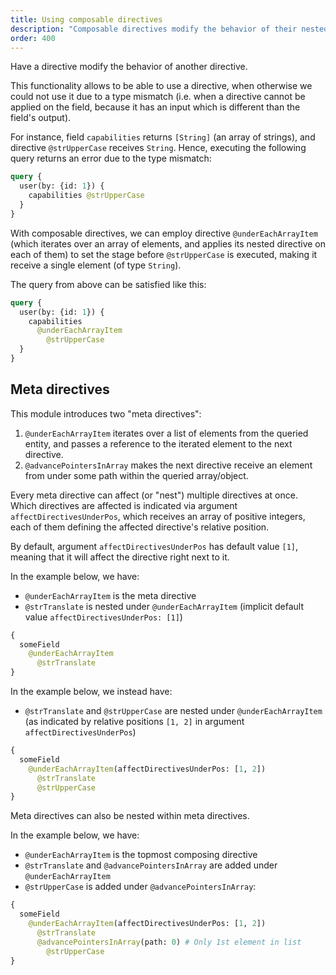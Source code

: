 ```yaml
---
title: Using composable directives
description: "Composable directives modify the behavior of their nested directives, unlocking the possibility to iterate array values in fields and applying a directive to each value."
order: 400
---
```


Have a directive modify the behavior of another directive.

This functionality allows to be able to use a directive, when otherwise we could not use it due to a type mismatch (i.e. when a directive cannot be applied on the field, because it has an input which is different than the field's output).

For instance, field `capabilities` returns `[String]` (an array of strings), and directive `@strUpperCase` receives `String`. Hence, executing the following query returns an error due to the type mismatch:

```graphql
query {
  user(by: {id: 1}) {
    capabilities @strUpperCase
  }
}
```

With composable directives, we can employ directive `@underEachArrayItem` (which iterates over an array of elements, and applies its nested directive on each of them) to set the stage before `@strUpperCase` is executed, making it receive a single element (of type `String`).

The query from above can be satisfied like this:

```graphql
query {
  user(by: {id: 1}) {
    capabilities
      @underEachArrayItem
        @strUpperCase
  }
}
```

## Meta directives

This module introduces two "meta directives":

1. `@underEachArrayItem` iterates over a list of elements from the queried entity, and passes a reference to the iterated element to the next directive.
2. `@advancePointersInArray` makes the next directive receive an element from under some path within the queried array/object.

Every meta directive can affect (or "nest") multiple directives at once. Which directives are affected is indicated via argument `affectDirectivesUnderPos`, which receives an array of positive integers, each of them defining the affected directive's relative position.

By default, argument `affectDirectivesUnderPos` has default value `[1]`, meaning that it will affect the directive right next to it.

In the example below, we have:

- `@underEachArrayItem` is the meta directive
- `@strTranslate` is nested under `@underEachArrayItem` (implicit default value `affectDirectivesUnderPos: [1]`)

```graphql
{
  someField
    @underEachArrayItem
      @strTranslate
}
```

In the example below, we instead have:

- `@strTranslate` and `@strUpperCase` are nested under `@underEachArrayItem` (as indicated by relative positions `[1, 2]` in argument `affectDirectivesUnderPos`)

```graphql
{
  someField
    @underEachArrayItem(affectDirectivesUnderPos: [1, 2])
      @strTranslate
      @strUpperCase
}
```

Meta directives can also be nested within meta directives.

In the example below, we have:

- `@underEachArrayItem` is the topmost composing directive
- `@strTranslate` and `@advancePointersInArray` are added under `@underEachArrayItem`
- `@strUpperCase` is added under `@advancePointersInArray`:

```graphql
{
  someField
    @underEachArrayItem(affectDirectivesUnderPos: [1, 2])
      @strTranslate
      @advancePointersInArray(path: 0) # Only 1st element in list
        @strUpperCase
}
```
